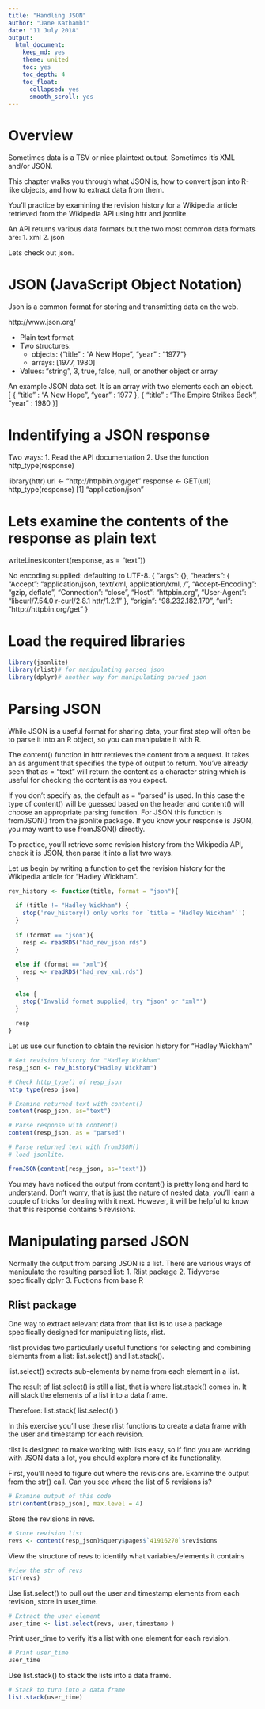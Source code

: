 ```yaml
---
title: "Handling JSON"
author: "Jane Kathambi"
date: "11 July 2018"
output: 
  html_document:
    keep_md: yes
    theme: united
    toc: yes
    toc_depth: 4
    toc_float:
      collapsed: yes
      smooth_scroll: yes
---
```


# Overview

Sometimes data is a TSV or nice plaintext output. Sometimes it's XML and/or JSON. 

This chapter walks you through what JSON is, how to convert json into R-like objects, and how to extract data from them. 

You'll practice by examining the revision history for a Wikipedia article retrieved from the Wikipedia API using httr and jsonlite.

An API returns various data formats but the two most common data formats are:
1. xml
2. json

Lets check out json.

# JSON (JavaScript Object Notation)

Json is a common format for storing and transmitting data on the web.

http://www.json.org/

* Plain text format
* Two structures:
    + objects: {"title" : "A New Hope", "year" : "1977"}
    + arrays: [1977, 1980]
* Values: "string", 3, true, false, null, or another object or array

An example JSON data set. It is an array with two elements each an object.
[ 
  {
    "title" : "A New Hope",
    "year" : 1977
  },
  {
    "title" : "The Empire Strikes Back",
    "year" : 1980
  }
]

# Indentifying a JSON response
Two ways:
1. Read the API documentation
2. Use the function http_type(response)

library(httr)
url <- "http://httpbin.org/get"
response <- GET(url)
http_type(response)
[1] "application/json"

# Lets examine the contents of the response as plain text

writeLines(content(response, as = "text"))

No encoding supplied: defaulting to UTF-8.
{
  "args": {}, 
  "headers": {
    "Accept": "application/json, text/xml, application/xml, */*", 
    "Accept-Encoding": "gzip, deflate", 
    "Connection": "close", 
    "Host": "httpbin.org", 
    "User-Agent": "libcurl/7.54.0 r-curl/2.8.1 httr/1.2.1"
  }, 
  "origin": "98.232.182.170", 
  "url": "http://httpbin.org/get"
}


# Load the required libraries

```r
library(jsonlite)
library(rlist)# for manipulating parsed json
library(dplyr)# another way for manipulating parsed json
```

# Parsing JSON

While JSON is a useful format for sharing data, your first step will often be to parse it into an R object, so you can manipulate it with R.

The content() function in httr retrieves the content from a request. It takes an as argument that specifies the type of output to return. You've already seen that as = "text" will return the content as a character string which is useful for checking the content is as you expect.

If you don't specify as, the default as = "parsed" is used. In this case the type of content() will be guessed based on the header and content() will choose an appropriate parsing function. For JSON this function is fromJSON() from the jsonlite package. If you know your response is JSON, you may want to use fromJSON() directly.

To practice, you'll retrieve some revision history from the Wikipedia API, check it is JSON, then parse it into a list two ways.

Let us begin by writing a function to get the revision history for the Wikipedia article for "Hadley Wickham".

```r
rev_history <- function(title, format = "json"){
  
  if (title != "Hadley Wickham") {
    stop('rev_history() only works for `title = "Hadley Wickham"`')
  }
  
  if (format == "json"){
    resp <- readRDS("had_rev_json.rds")
  } 
  
  else if (format == "xml"){
    resp <- readRDS("had_rev_xml.rds")
  } 
  
  else {
    stop('Invalid format supplied, try "json" or "xml"')
  }
  
  resp  
}

```


Let us use our function to obtain the revision history for "Hadley Wickham"

```r
# Get revision history for "Hadley Wickham"
resp_json <- rev_history("Hadley Wickham")

# Check http_type() of resp_json
http_type(resp_json)

# Examine returned text with content()
content(resp_json, as="text")

# Parse response with content()
content(resp_json, as = "parsed")

# Parse returned text with fromJSON()
# load jsonlite. 

fromJSON(content(resp_json, as="text"))

```

You may have noticed the output from content() is pretty long and hard to understand. Don't worry, that is just the nature of nested data, you'll learn a couple of tricks for dealing with it next. However, it will be helpful to know that this response contains 5 revisions.

# Manipulating parsed JSON

Normally the output from parsing JSON is a list. There are various ways of manipulate the resulting parsed list:
1. Rlist package
2. Tidyverse specifically dplyr
3. Fuctions from base R

## Rlist package
One way to extract relevant data from that list is to use a package specifically designed for manipulating lists, rlist.

rlist provides two particularly useful functions for selecting and combining elements from a list: list.select() and list.stack(). 

list.select() extracts sub-elements by name from each element in a list. 

The result of list.select() is still a list, that is where list.stack() comes in. It will stack the elements of a list into a data frame.

Therefore:
list.stack(
  list.select()
)

In this exercise you'll use these rlist functions to create a data frame with the user and timestamp for each revision.

rlist is designed to make working with lists easy, so if find you are working with JSON data a lot, you should explore more of its functionality.

First, you'll need to figure out where the revisions are. Examine the output from the str() call. Can you see where the list of 5 revisions is?

```r
# Examine output of this code
str(content(resp_json), max.level = 4)
```

Store the revisions in revs.
```r
# Store revision list
revs <- content(resp_json)$query$pages$`41916270`$revisions
```

View the structure of revs to identify what variables/elements it contains

```r
#view the str of revs 
str(revs)
```


Use list.select() to pull out the user and timestamp elements from each revision, store in user_time.

```r
# Extract the user element
user_time <- list.select(revs, user,timestamp )
```

Print user_time to verify it's a list with one element for each revision.
```r
# Print user_time
user_time
```


Use list.stack() to stack the lists into a data frame.

```r
# Stack to turn into a data frame
list.stack(user_time)
```







